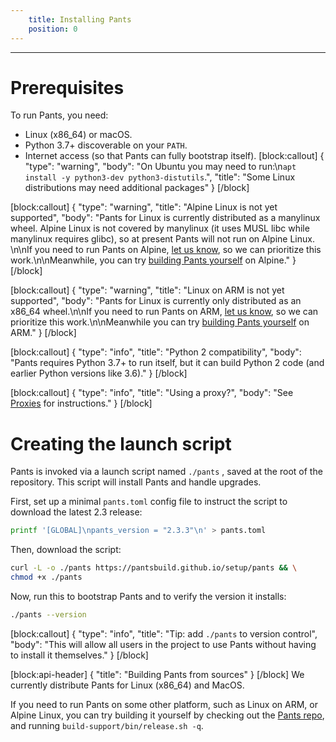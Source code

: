 ```yaml
---
    title: Installing Pants
    position: 0
---
```


---

# Prerequisites

To run Pants, you need:

- Linux (x86_64) or macOS.
- Python 3.7+ discoverable on your `PATH`.
- Internet access (so that Pants can fully bootstrap itself).
  [block:callout]
  {
  "type": "warning",
  "body": "On Ubuntu you may need to run:\n`apt install -y python3-dev python3-distutils`.",
  "title": "Some Linux distributions may need additional packages"
  }
  [/block]

[block:callout]
{
"type": "warning",
"title": "Alpine Linux is not yet supported",
"body": "Pants for Linux is currently distributed as a manylinux wheel. Alpine Linux is not covered by manylinux (it uses MUSL libc while manylinux requires glibc), so at present Pants will not run on Alpine Linux. \n\nIf you need to run Pants on Alpine, [let us know](/community/members), so we can prioritize this work.\n\nMeanwhile, you can try [building Pants yourself](#building-pants-from-sources) on Alpine."
}
[/block]

[block:callout]
{
"type": "warning",
"title": "Linux on ARM is not yet supported",
"body": "Pants for Linux is currently only distributed as an x86_64 wheel.\n\nIf you need to run Pants on ARM, [let us know](/community/members), so we can prioritize this work.\n\nMeanwhile you can try [building Pants yourself](#building-pants-from-sources) on ARM."
}
[/block]

[block:callout]
{
"type": "info",
"title": "Python 2 compatibility",
"body": "Pants requires Python 3.7+ to run itself, but it can build Python 2 code (and earlier Python versions like 3.6)."
}
[/block]

[block:callout]
{
"type": "info",
"title": "Using a proxy?",
"body": "See [Proxies](../../using-pants/troubleshooting-common-issues/proxies.mdx) for instructions."
}
[/block]

# Creating the launch script

Pants is invoked via a launch script named `./pants` , saved at the root of the repository. This script will install Pants and handle upgrades.

First, set up a minimal `pants.toml` config file to instruct the script to download the latest 2.3 release:

```bash
printf '[GLOBAL]\npants_version = "2.3.3"\n' > pants.toml
```

Then, download the script:

```bash
curl -L -o ./pants https://pantsbuild.github.io/setup/pants && \
chmod +x ./pants
```

Now, run this to bootstrap Pants and to verify the version it installs:

```bash
./pants --version
```

[block:callout]
{
"type": "info",
"title": "Tip: add `./pants` to version control",
"body": "This will allow all users in the project to use Pants without having to install it themselves."
}
[/block]

[block:api-header]
{
"title": "Building Pants from sources"
}
[/block]
We currently distribute Pants for Linux (x86_64) and MacOS.

If you need to run Pants on some other platform, such as Linux on ARM, or Alpine Linux, you can try building it yourself by checking out the [Pants repo](https://github.com/pantsbuild/pants), and running `build-support/bin/release.sh -q`.
